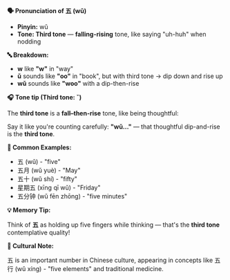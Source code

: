 **🗣️ Pronunciation of 五 (wǔ)**

- **Pinyin:** wǔ
- **Tone: Third tone** — **falling-rising** tone, like saying "uh-huh" when nodding

**🔤 Breakdown:**

- **w** like **"w"** in "way"
- **ǔ** sounds like **"oo"** in "book", but with third tone → dip down and rise up
- **wǔ** sounds like **"woo"** with a dip-then-rise

**🎧 Tone tip (Third tone: ˇ)**

The **third tone** is a **fall–then-rise** tone, like being thoughtful:

Say it like you're counting carefully: **"wǔ..."** — that thoughtful dip-and-rise is the **third
tone**.

**📝 Common Examples:**

- 五 (wǔ) - "five"
- 五月 (wǔ yuè) - "May"
- 五十 (wǔ shí) - "fifty"
- 星期五 (xīng qī wǔ) - "Friday"
- 五分钟 (wǔ fēn zhōng) - "five minutes"

**💡 Memory Tip:**

Think of **五** as holding up five fingers while thinking — that's the **third tone** contemplative
quality!

**📍 Cultural Note:**

五 is an important number in Chinese culture, appearing in concepts like 五行 (wǔ xíng) - "five
elements" and traditional medicine.
